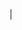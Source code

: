 &#124;<noinclude>
{{documentation}}
<!-- Add categories and interwikis to the /doc subpage, not here! -->
</noinclude>